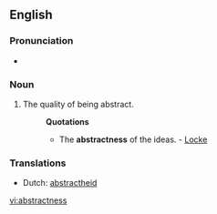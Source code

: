==English==

===Pronunciation===
*{{IPA|/æp'strɜktnεs/}}

===Noun===
{{en-noun|-es}}

# The quality of being abstract.
#:'''Quotations'''
#:*The '''abstractness''' of the ideas. - [[Locke]]

===Translations===
*Dutch: [[abstractheid]]

[[vi:abstractness]]
